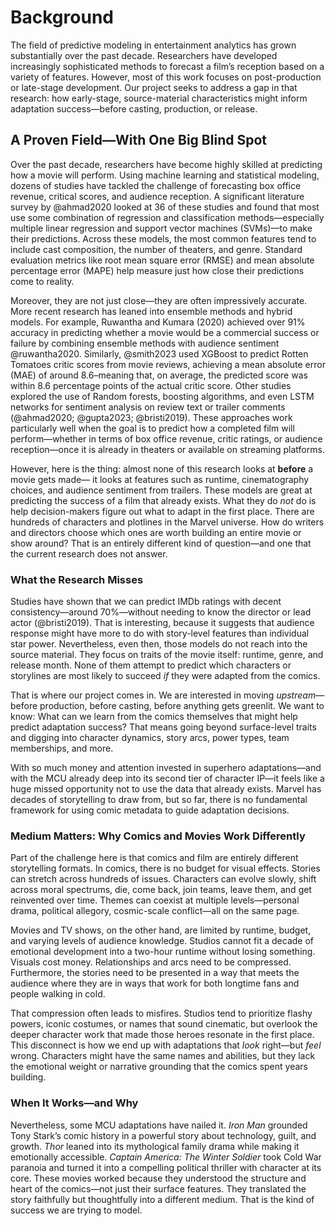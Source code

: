 # Background
The field of predictive modeling in entertainment analytics has grown substantially over the past decade. Researchers have developed increasingly sophisticated methods to forecast a film’s reception based on a variety of features. However, most of this work focuses on post-production or late-stage development. Our project seeks to address a gap in that research: how early-stage, source-material characteristics might inform adaptation success—before casting, production, or release.

## A Proven Field—With One Big Blind Spot
Over the past decade, researchers have become highly skilled at predicting how a movie will perform. Using machine learning and statistical modeling, dozens of studies have tackled the challenge of forecasting box office revenue, critical scores, and audience reception. A significant literature survey by @ahmad2020 looked at 36 of these studies and found that most use some combination of regression and classification methods—especially multiple linear regression and support vector machines (SVMs)—to make their predictions. Across these models, the most common features tend to include cast composition, the number of theaters, and genre. Standard evaluation metrics like root mean square error (RMSE) and mean absolute percentage error (MAPE) help measure just how close their predictions come to reality.

Moreover, they are not just close—they are often impressively accurate. More recent research has leaned into ensemble methods and hybrid models. For example, Ruwantha and Kumara (2020) achieved over 91% accuracy in predicting whether a movie would be a commercial success or failure by combining ensemble methods with audience sentiment @ruwantha2020. Similarly, @smith2023 used XGBoost to predict Rotten Tomatoes critic scores from movie reviews, achieving a mean absolute error (MAE) of around 8.6–meaning that, on average, the predicted score was within 8.6 percentage points of the actual critic score. Other studies explored the use of  Random forests, boosting algorithms, and even LSTM networks for sentiment analysis on review text or trailer comments  (@ahmad2020; @gupta2023; @bristi2019).  These approaches work particularly well when the goal is to predict how a completed film will perform—whether in terms of box office revenue, critic ratings, or audience reception—once it is already in theaters or available on streaming platforms.

However, here is the thing: almost none of this research looks at **before** a movie gets made— it looks at features such as runtime, cinematography choices, and audience sentiment from trailers. These models are great at predicting the success of a film that already exists. What they do *not* do is help decision-makers figure out what to adapt in the first place. There are hundreds of characters and plotlines in the Marvel universe. How do writers and directors choose which ones are worth building an entire movie or show around? That is an entirely different kind of question—and one that the current research does not answer.

### What the Research Misses
Studies have shown that we can predict IMDb ratings with decent consistency—around 70%—without needing to know the director or lead actor (@bristi2019). That is interesting, because it suggests that audience response might have more to do with story-level features than individual star power. Nevertheless, even then, those models do not reach into the source material. They focus on traits of the movie itself: runtime, genre, and release month. None of them attempt to predict which characters or storylines are most likely to succeed *if* they were adapted from the comics.

That is where our project comes in. We are interested in moving *upstream*—before production, before casting, before anything gets greenlit. We want to know: What can we learn from the comics themselves that might help predict adaptation success? That means going beyond surface-level traits and digging into character dynamics, story arcs, power types, team memberships, and more.

With so much money and attention invested in superhero adaptations—and with the MCU already deep into its second tier of character IP—it feels like a huge missed opportunity not to use the data that already exists. Marvel has decades of storytelling to draw from, but so far, there is no fundamental framework for using comic metadata to guide adaptation decisions.

### Medium Matters: Why Comics and Movies Work Differently
Part of the challenge here is that comics and film are entirely different storytelling formats. In comics, there is no budget for visual effects. Stories can stretch across hundreds of issues. Characters can evolve slowly, shift across moral spectrums, die, come back, join teams, leave them, and get reinvented over time. Themes can coexist at multiple levels—personal drama, political allegory, cosmic-scale conflict—all on the same page.

Movies and TV shows, on the other hand, are limited by runtime, budget, and varying levels of audience knowledge. Studios cannot fit a decade of emotional development into a two-hour runtime without losing something. Visuals cost money. Relationships and arcs need to be compressed. Furthermore, the stories need to be presented in a way that meets the audience where they are in ways that work for both longtime fans and people walking in cold.

That compression often leads to misfires. Studios tend to prioritize flashy powers, iconic costumes, or names that sound cinematic, but overlook the deeper character work that made those heroes resonate in the first place. This disconnect is how we end up with adaptations that *look* right—but *feel* wrong. Characters might have the same names and abilities, but they lack the emotional weight or narrative grounding that the comics spent years building.

### When It Works—and Why
Nevertheless, some MCU adaptations have nailed it. *Iron Man* grounded Tony Stark’s comic history in a powerful story about technology, guilt, and growth. *Thor* leaned into its mythological family drama while making it emotionally accessible. *Captain America: The Winter Soldier* took Cold War paranoia and turned it into a compelling political thriller with character at its core. These movies worked because they understood the structure and heart of the comics—not just their surface features. They translated the story faithfully but thoughtfully into a different medium. That is the kind of success we are trying to model.
